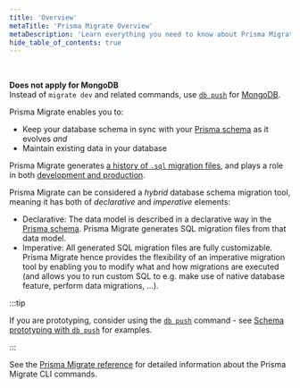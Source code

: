 ```yaml
---
title: 'Overview'
metaTitle: 'Prisma Migrate Overview'
metaDescription: 'Learn everything you need to know about Prisma Migrate.'
hide_table_of_contents: true
---
```




<br/>

<Admonition type="info">

**Does not apply for MongoDB**<br/>Instead of `migrate dev` and related commands, use [`db push`](/orm/prisma-migrate/workflows/prototyping-your-schema) for [MongoDB](/orm/overview/databases/mongodb).

</Admonition>

Prisma Migrate enables you to:

- Keep your database schema in sync with your [Prisma schema](/orm/prisma-schema) as it evolves _and_
- Maintain existing data in your database

Prisma Migrate generates [a history of `.sql` migration files](/orm/prisma-migrate/understanding-prisma-migrate/migration-histories), and plays a role in both [development and production](/orm/prisma-migrate/workflows/development-and-production).

Prisma Migrate can be considered a _hybrid_ database schema migration tool, meaning it has both of _declarative_ and _imperative_ elements:

- Declarative: The data model is described in a declarative way in the [Prisma schema](/orm/prisma-schema). Prisma Migrate generates SQL migration files from that data model.
- Imperative: All generated SQL migration files are fully customizable. Prisma Migrate hence provides the flexibility of an imperative migration tool by enabling you to modify what and how migrations are executed (and allows you to run custom SQL to e.g. make use of native database feature, perform data migrations, ...).

:::tip

If you are prototyping, consider using the [`db push`](/orm/reference/prisma-cli-reference#db-push) command - see [Schema prototyping with `db push`](/orm/prisma-migrate/workflows/prototyping-your-schema) for examples.

:::

See the [Prisma Migrate reference](/orm/reference/prisma-cli-reference#prisma-migrate) for detailed information about the Prisma Migrate CLI commands.
